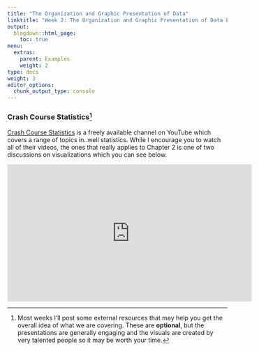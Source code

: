 ```yaml
---
title: "The Organization and Graphic Presentation of Data"
linktitle: "Week 2: The Organization and Graphic Presentation of Data Example"
output:
  blogdown::html_page:
    toc: true
menu:
  extras:
    parent: Examples
    weight: 2
type: docs
weight: 3
editor_options: 
  chunk_output_type: console
---
```


### Crash Course Statistics[^1]
[Crash Course Statistics](https://www.youtube.com/playlist?list=PL8dPuuaLjXtNM_Y-bUAhblSAdWRnmBUcr) is a freely available channel on YouTube which covers a range of topics in..well statistics. While I encourage you to watch all of their videos, the ones that really applies to Chapter 2 is one of two discussions on visualizations which you can see below.

<p align="center">
<iframe width="560" height="315" src="https://www.youtube.com/embed/hEWY6kkBdpo?list=PL8dPuuaLjXtNM_Y-bUAhblSAdWRnmBUcr" frameborder="0" allow="accelerometer; autoplay; encrypted-media; gyroscope; picture-in-picture" allowfullscreen></iframe>
</p>

[^1]: Most weeks I'll post some external resources that may help you get the overall idea of what we are covering. These are **optional**, but the presentations are generally engaging and the visuals are created by very talented people so it may be worth your time.
